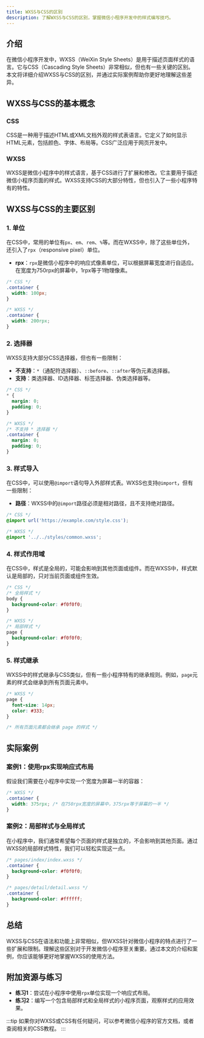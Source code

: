 ```yaml
---
title: WXSS与CSS的区别
description: 了解WXSS与CSS的区别，掌握微信小程序开发中的样式编写技巧。
---
```


## 介绍

在微信小程序开发中，WXSS（WeiXin Style Sheets）是用于描述页面样式的语言。它与CSS（Cascading Style Sheets）非常相似，但也有一些关键的区别。本文将详细介绍WXSS与CSS的区别，并通过实际案例帮助你更好地理解这些差异。

## WXSS与CSS的基本概念

### CSS

CSS是一种用于描述HTML或XML文档外观的样式表语言。它定义了如何显示HTML元素，包括颜色、字体、布局等。CSS广泛应用于网页开发中。

### WXSS

WXSS是微信小程序中的样式语言，基于CSS进行了扩展和修改。它主要用于描述微信小程序页面的样式。WXSS支持CSS的大部分特性，但也引入了一些小程序特有的特性。

## WXSS与CSS的主要区别

### 1. 单位

在CSS中，常用的单位有`px`、`em`、`rem`、`%`等。而在WXSS中，除了这些单位外，还引入了`rpx`（responsive pixel）单位。

- **rpx**：`rpx`是微信小程序中的响应式像素单位，可以根据屏幕宽度进行自适应。在宽度为750rpx的屏幕中，1rpx等于1物理像素。

```css
/* CSS */
.container {
  width: 100px;
}

/* WXSS */
.container {
  width: 200rpx;
}
```

### 2. 选择器

WXSS支持大部分CSS选择器，但也有一些限制：

- **不支持**：`*`（通配符选择器）、`::before`、`::after`等伪元素选择器。
- **支持**：类选择器、ID选择器、标签选择器、伪类选择器等。

```css
/* CSS */
* {
  margin: 0;
  padding: 0;
}

/* WXSS */
/* 不支持 * 选择器 */
.container {
  margin: 0;
  padding: 0;
}
```

### 3. 样式导入

在CSS中，可以使用`@import`语句导入外部样式表。WXSS也支持`@import`，但有一些限制：

- **路径**：WXSS中的`@import`路径必须是相对路径，且不支持绝对路径。

```css
/* CSS */
@import url('https://example.com/style.css');

/* WXSS */
@import '../../styles/common.wxss';
```

### 4. 样式作用域

在CSS中，样式是全局的，可能会影响到其他页面或组件。而在WXSS中，样式默认是局部的，只对当前页面或组件生效。

```css
/* CSS */
/* 全局样式 */
body {
  background-color: #f0f0f0;
}

/* WXSS */
/* 局部样式 */
page {
  background-color: #f0f0f0;
}
```

### 5. 样式继承

WXSS中的样式继承与CSS类似，但有一些小程序特有的继承规则。例如，`page`元素的样式会继承到所有页面元素中。

```css
/* WXSS */
page {
  font-size: 14px;
  color: #333;
}

/* 所有页面元素都会继承 page 的样式 */
```

## 实际案例

### 案例1：使用rpx实现响应式布局

假设我们需要在小程序中实现一个宽度为屏幕一半的容器：

```css
/* WXSS */
.container {
  width: 375rpx; /* 在750rpx宽度的屏幕中，375rpx等于屏幕的一半 */
}
```

### 案例2：局部样式与全局样式

在小程序中，我们通常希望每个页面的样式是独立的，不会影响到其他页面。通过WXSS的局部样式特性，我们可以轻松实现这一点。

```css
/* pages/index/index.wxss */
.container {
  background-color: #f0f0f0;
}

/* pages/detail/detail.wxss */
.container {
  background-color: #ffffff;
}
```

## 总结

WXSS与CSS在语法和功能上非常相似，但WXSS针对微信小程序的特点进行了一些扩展和限制。理解这些区别对于开发微信小程序至关重要。通过本文的介绍和案例，你应该能够更好地掌握WXSS的使用方法。

## 附加资源与练习

- **练习1**：尝试在小程序中使用`rpx`单位实现一个响应式布局。
- **练习2**：编写一个包含局部样式和全局样式的小程序页面，观察样式的应用效果。

:::tip
如果你对WXSS或CSS有任何疑问，可以参考微信小程序的官方文档，或者查阅相关的CSS教程。
:::